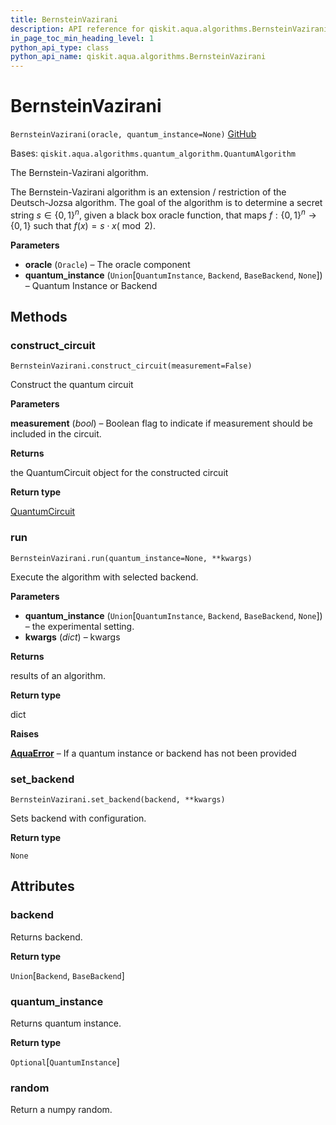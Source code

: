 ```yaml
---
title: BernsteinVazirani
description: API reference for qiskit.aqua.algorithms.BernsteinVazirani
in_page_toc_min_heading_level: 1
python_api_type: class
python_api_name: qiskit.aqua.algorithms.BernsteinVazirani
---
```


# BernsteinVazirani

<span id="qiskit.aqua.algorithms.BernsteinVazirani" />

`BernsteinVazirani(oracle, quantum_instance=None)` [GitHub](https://github.com/qiskit-community/qiskit-aqua/tree/stable/0.9/qiskit/aqua/algorithms/education/bernstein_vazirani.py "view source code")

Bases: `qiskit.aqua.algorithms.quantum_algorithm.QuantumAlgorithm`

The Bernstein-Vazirani algorithm.

The Bernstein-Vazirani algorithm is an extension / restriction of the Deutsch-Jozsa algorithm. The goal of the algorithm is to determine a secret string $s \in \{0,1\}^n$, given a black box oracle function, that maps $f:\{0,1\}^n \rightarrow \{0,1\}$ such that $f(x)=s \cdot x (\bmod 2)$.

**Parameters**

*   **oracle** (`Oracle`) – The oracle component
*   **quantum\_instance** (`Union`\[`QuantumInstance`, `Backend`, `BaseBackend`, `None`]) – Quantum Instance or Backend

## Methods

### construct\_circuit

<span id="qiskit.aqua.algorithms.BernsteinVazirani.construct_circuit" />

`BernsteinVazirani.construct_circuit(measurement=False)`

Construct the quantum circuit

**Parameters**

**measurement** (*bool*) – Boolean flag to indicate if measurement should be included in the circuit.

**Returns**

the QuantumCircuit object for the constructed circuit

**Return type**

[QuantumCircuit](qiskit.circuit.QuantumCircuit "qiskit.circuit.QuantumCircuit")

### run

<span id="qiskit.aqua.algorithms.BernsteinVazirani.run" />

`BernsteinVazirani.run(quantum_instance=None, **kwargs)`

Execute the algorithm with selected backend.

**Parameters**

*   **quantum\_instance** (`Union`\[`QuantumInstance`, `Backend`, `BaseBackend`, `None`]) – the experimental setting.
*   **kwargs** (*dict*) – kwargs

**Returns**

results of an algorithm.

**Return type**

dict

**Raises**

[**AquaError**](qiskit.aqua.AquaError "qiskit.aqua.AquaError") – If a quantum instance or backend has not been provided

### set\_backend

<span id="qiskit.aqua.algorithms.BernsteinVazirani.set_backend" />

`BernsteinVazirani.set_backend(backend, **kwargs)`

Sets backend with configuration.

**Return type**

`None`

## Attributes

<span id="qiskit.aqua.algorithms.BernsteinVazirani.backend" />

### backend

Returns backend.

**Return type**

`Union`\[`Backend`, `BaseBackend`]

<span id="qiskit.aqua.algorithms.BernsteinVazirani.quantum_instance" />

### quantum\_instance

Returns quantum instance.

**Return type**

`Optional`\[`QuantumInstance`]

<span id="qiskit.aqua.algorithms.BernsteinVazirani.random" />

### random

Return a numpy random.

